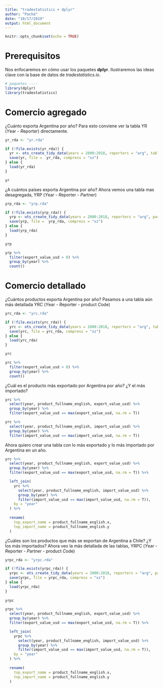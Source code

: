 ```yaml
---
title: "tradestatistics + dplyr"
author: "Pachá"
date: "10/17/2019"
output: html_document
---
```


```r
knitr::opts_chunk$set(echo = TRUE)
```

# Prerequisitos

Nos enfocaremos en cómo usar los paquetes **dplyr**. Ilustraremos las ideas clave con la base de datos de *tradestatistics.io*.

```r
# paquetes ----
library(dplyr)
library(tradestatistics)
```

# Comercio agregado

¿Cuánto exporta Argentina por año? Para esto conviene ver la tabla YR (*Y*ear - *R*eporter) directamente.

```r
yr_rda <- "yr.rda"

if (!file.exists(yr_rda)) {
  yr <- ots_create_tidy_data(years = 2000:2018, reporters = "arg", table = "yr")
  save(yr, file =  yr_rda, compress = "xz")
} else {
  load(yr_rda)
}

yr
```

¿A cuántos países exporta Argentina por año? Ahora vemos una tabla mas desagregada, YRP (*Y*ear - *R*eporter - *P*artner)

```r
yrp_rda <- "yrp.rda"

if (!file.exists(yrp_rda)) {
  yrp <- ots_create_tidy_data(years = 2000:2018, reporters = "arg", partners = "all", table = "yrp")
  save(yrp, file =  yrp_rda, compress = "xz")
} else {
  load(yrp_rda)
}

yrp

yrp %>% 
  filter(export_value_usd > 0) %>% 
  group_by(year) %>% 
  count()
```

# Comercio detallado

¿Cuántos productos exporta Argentina por año? Pasamos a una tabla aún más detallada YRC (*Y*ear - *R*eporter - product *C*ode)

```r
yrc_rda <- "yrc.rda"

if (!file.exists(yrc_rda)) {
  yrc <- ots_create_tidy_data(years = 2000:2018, reporters = "arg", table = "yrc")
  save(yrc, file = yrc_rda, compress = "xz")
} else {
  load(yrc_rda)
}

yrc

yrc %>% 
  filter(export_value_usd > 0) %>% 
  group_by(year) %>% 
  count()
```

¿Cuál es el producto más exportado por Argentina por año? ¿Y el más importado?

```r
yrc %>% 
  select(year, product_fullname_english, export_value_usd) %>% 
  group_by(year) %>% 
  filter(export_value_usd == max(export_value_usd, na.rm = T))

yrc %>% 
  select(year, product_fullname_english, import_value_usd) %>% 
  group_by(year) %>% 
  filter(import_value_usd == max(import_value_usd, na.rm = T))
```

Ahora quiero crear una tabla con lo más exportado y lo más importado por Argentina en un año.

```r
yrc %>% 
  select(year, product_fullname_english, export_value_usd) %>% 
  group_by(year) %>% 
  filter(export_value_usd == max(export_value_usd, na.rm = T)) %>% 

  left_join(
    yrc %>% 
      select(year, product_fullname_english, import_value_usd) %>% 
      group_by(year) %>% 
      filter(import_value_usd == max(import_value_usd, na.rm = T)),
    by = "year"
  ) %>% 
    
  rename(
    top_export_name = product_fullname_english.x,
    top_import_name = product_fullname_english.y
  )
```

¿Cuáles son los productos que más se exportan de Argentina a Chile? ¿Y los más importados? Ahora veo la más detallada de las tablas, YRPC (*Y*ear - *R*eporter - *P*artner - product *C*ode)

```r
yrpc_rda <- "yrpc.rda"

if (!file.exists(yrpc_rda)) {
  yrpc <- ots_create_tidy_data(years = 2000:2018, reporters = "arg", partners = "chl")
  save(yrpc, file = yrpc_rda, compress = "xz")
} else {
  load(yrpc_rda)
}
 
yrpc

yrpc %>% 
  select(year, product_fullname_english, export_value_usd) %>% 
  group_by(year) %>% 
  filter(export_value_usd == max(export_value_usd, na.rm = T)) %>% 

  left_join(
    yrpc %>% 
      select(year, product_fullname_english, import_value_usd) %>% 
      group_by(year) %>% 
      filter(import_value_usd == max(import_value_usd, na.rm = T)),
    by = "year"
  ) %>% 
  
  rename(
    top_export_name = product_fullname_english.x,
    top_import_name = product_fullname_english.y
  )
```
